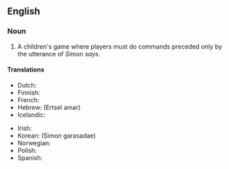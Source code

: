 ==English==

===Noun===
{{en-noun|sg=[[Simon]] [[says]]|-}}

# {{games}} A children's game where players must do commands preceded only by the utterance of ''Simon says''.

====Translations====
{{trans-top|children's game}}
* Dutch: {{t-|nl|Commando}}
* Finnish: {{t-|fi|Kapteeni käskee}}
* French: {{t-|fr|Jacques a dit}}
* Hebrew: {{t-|he|הרצל אמר|sc=Hebr}} (Ertsel amar)
* Icelandic: {{t-|is|Símon segir}}
{{trans-mid}}
* Irish: {{t-|ga|Deir Ó Grádaigh|xs=Irish}}
* Korean: {{t-|ko|시몬 가라사대|sc=Hang}} (Simon garasadae)
* Norwegian: {{t-|no|Kongen befaler}}
* Polish: {{t-|pl|Szymon mówi}}
* Spanish: {{t-|es|Simón dice}}
{{trans-bottom}}